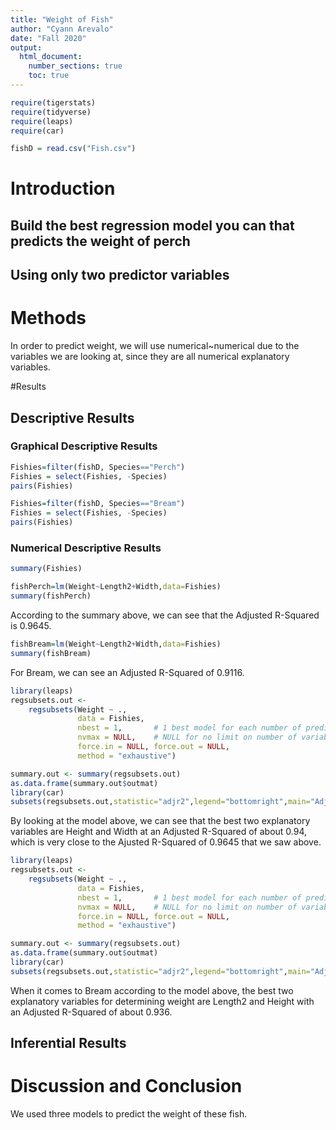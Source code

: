```yaml
---
title: "Weight of Fish"
author: "Cyann Arevalo"
date: "Fall 2020"
output: 
  html_document:
    number_sections: true
    toc: true
---
```



```r
require(tigerstats)
require(tidyverse)
require(leaps)
require(car)
```

```r
fishD = read.csv("Fish.csv")
```


# Introduction

<!--In this section you explain what you are trying to show.  Where did the data come from?  What is the research or other question you are trying to answer?!-->

## Build the best regression model you can that predicts the weight of perch
## Using only two predictor variables  


# Methods

<!--Decide on your methods:  use "variable analysis" or other appropriate descriptors.  Make sure to choose at least one graphical method and at least one numerical method.!-->

 In order to predict weight, we will use numerical~numerical due to the variables we are looking at, since they are all numerical explanatory variables.
 
#Results

<!--Divide this section into two sub-sections:  One for your descriptive  results and one for your inferential results.!-->

## Descriptive Results

### Graphical Descriptive Results

```r
Fishies=filter(fishD, Species=="Perch")
Fishies = select(Fishies, -Species)
pairs(Fishies)
```


```r
Fishies=filter(fishD, Species=="Bream")
Fishies = select(Fishies, -Species)
pairs(Fishies)
```



<!--Graphical results here.  Make sure to show your code.  Provide appropriate labels for axes, giving units if possible, and provide a good title for the graph, too.  Use the graphical results to describe the patterns if any that exist in the data as focused toward the research question!-->





### Numerical Descriptive Results

```r
summary(Fishies)
```


<!--Numerical results go here. Use the numerical results to describe the patterns if any that exist in the data as focused toward the research question!-->

```r
fishPerch=lm(Weight~Length2+Width,data=Fishies)
summary(fishPerch)
```

  According to the summary above, we can see that the Adjusted R-Squared is 0.9645.



```r
fishBream=lm(Weight~Length2+Width,data=Fishies)
summary(fishBream)
```
  
  For Bream, we can see an Adjusted R-Squared of 0.9116.



```r
library(leaps)
regsubsets.out <-
    regsubsets(Weight ~ .,
               data = Fishies,
               nbest = 1,       # 1 best model for each number of predictors
               nvmax = NULL,    # NULL for no limit on number of variables
               force.in = NULL, force.out = NULL,
               method = "exhaustive")

summary.out <- summary(regsubsets.out)
as.data.frame(summary.out$outmat)
library(car)
subsets(regsubsets.out,statistic="adjr2",legend="bottomright",main="Adjusted R^2")
```

  By looking at the model above, we can see that the best two explanatory variables are Height and Width at an Adjusted R-Squared of about 0.94, which is very close to the Ajusted R-Squared of 0.9645 that we saw above. 



```r
library(leaps)
regsubsets.out <-
    regsubsets(Weight ~ .,
               data = Fishies,
               nbest = 1,       # 1 best model for each number of predictors
               nvmax = NULL,    # NULL for no limit on number of variables
               force.in = NULL, force.out = NULL,
               method = "exhaustive")

summary.out <- summary(regsubsets.out)
as.data.frame(summary.out$outmat)
library(car)
subsets(regsubsets.out,statistic="adjr2",legend="bottomright",main="Adjusted R^2")
```

  When it comes to Bream according to the model above, the best two explanatory variables for determining weight are Length2 and Height with an Adjusted R-Squared of about 0.936. 



## Inferential Results

<!--State hypothesis clearly.  Make sure your discussion of the inferential test covers all the aspects that the test output produces, such as test statistic, p-value etc.  Make a decision about the null hypothesis, explain the assumptions on which the selected test/procedure was based, and why the chosen procedure satisfys the assumptions and is appropriate to answer the research question!-->


# Discussion and Conclusion

<!--Discussion and conclusion here.  If you found a relationship be sure to consider whether the relationship occurs because one of the variavbles causes the other, or whether they perhasps are related for some other reason.  Watch the chapter 6 videos from the GeorgeTown videos collection.!-->

   We used three models to predict the weight of these fish.
   
   
   